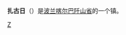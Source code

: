 {{Infobox Settlement
| name = 扎古日<br/>Zagórz
| image_skyline = Zagorz monastery ruin 2 beentree.jpg
| imagesize = 250px
| image_caption = 
| image_flag = 
| image_shield = POL Zagórz COA.svg
| pushpin_map = Poland
| pushpin_label_position = bottom
| subdivision_type = 国家
| subdivision_name = {{POL}}
| subdivision_type1 = [[波兰行政区划|省]]
| subdivision_name1 = [[喀尔巴阡山省|喀尔巴阡山省]]
| subdivision_type2 = [[波兰行政区划|县]]
| subdivision_name2 =  [[萨诺克县|萨诺克县]]
| elevation_m = 
| elevation_ft = 
| area_total_km2 = 22.39
| population_as_of = 2006年
| population_total = 1494
| population_density_km2 = auto
| timezone = [[CET|CET]]
| utc_offset = +1
| timezone_DST = [[CEST|CEST]]
| utc_offset_DST = +2
| website =  
}}
'''扎古日'''（{{lang-pl|Zagórz}}）是[[波兰|波兰]][[喀尔巴阡山省|喀尔巴阡山省]]的一个镇。

{{coord|display=title}}
[[Category:喀尔巴阡山省城市|Z]]
{{Poland-geo-stub}}